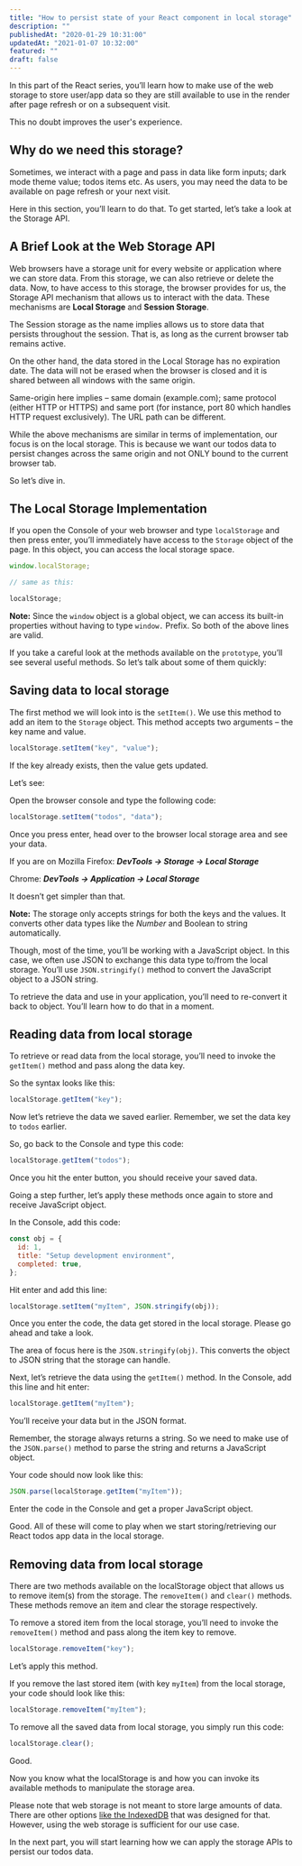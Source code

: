 ```yaml
---
title: "How to persist state of your React component in local storage"
description: ""
publishedAt: "2020-01-29 10:31:00"
updatedAt: "2021-01-07 10:32:00"
featured: ""
draft: false
---
```


In this part of the React series, you’ll learn how to make use of the web storage to store user/app data so they are still available to use in the render after page refresh or on a subsequent visit.

This no doubt improves the user's experience.

## Why do we need this storage?

Sometimes, we interact with a page and pass in data like form inputs; dark mode theme value; todos items etc. As users, you may need the data to be available on page refresh or your next visit.

Here in this section, you’ll learn to do that. To get started, let’s take a look at the Storage API.

## A Brief Look at the Web Storage API

Web browsers have a storage unit for every website or application where we can store data. From this storage, we can also retrieve or delete the data.
Now, to have access to this storage, the browser provides for us, the Storage API mechanism that allows us to interact with the data. These mechanisms are **Local Storage** and **Session Storage**.

The Session storage as the name implies allows us to store data that persists throughout the session. That is, as long as the current browser tab remains active.

On the other hand, the data stored in the Local Storage has no expiration date. The data will not be erased when the browser is closed and it is shared between all windows with the same origin.

Same-origin here implies – same domain (example.com); same protocol (either HTTP or HTTPS) and same port (for instance, port 80 which handles HTTP request exclusively). The URL path can be different.

While the above mechanisms are similar in terms of implementation, our focus is on the local storage. This is because we want our todos data to persist changes across the same origin and not ONLY bound to the current browser tab.

So let’s dive in.

## The Local Storage Implementation

If you open the Console of your web browser and type `localStorage` and then press enter, you’ll immediately have access to the `Storage` object of the page. In this object, you can access the local storage space.

```js
window.localStorage;

// same as this:

localStorage;
```

**Note:** Since the `window` object is a global object, we can access its built-in properties without having to type `window.` Prefix. So both of the above lines are valid.

If you take a careful look at the methods available on the `prototype`, you’ll see several useful methods. So let’s talk about some of them quickly:

## Saving data to local storage

The first method we will look into is the `setItem()`. We use this method to add an item to the `Storage` object. This method accepts two arguments – the key name and value.

```js
localStorage.setItem("key", "value");
```

If the key already exists, then the value gets updated.

Let’s see:

Open the browser console and type the following code:

```js
localStorage.setItem("todos", "data");
```

Once you press enter, head over to the browser local storage area and see your data.

If you are on Mozilla Firefox: **_DevTools -> Storage -> Local Storage_**

Chrome: **_DevTools -> Application -> Local Storage_**

It doesn’t get simpler than that.

**Note:** The storage only accepts strings for both the keys and the values. It converts other data types like the _Number_ and Boolean to string automatically.

Though, most of the time, you’ll be working with a JavaScript object. In this case, we often use JSON to exchange this data type to/from the local storage. You’ll use `JSON.stringify()` method to convert the JavaScript object to a JSON string.

To retrieve the data and use in your application, you’ll need to re-convert it back to object. You’ll learn how to do that in a moment.

## Reading data from local storage

To retrieve or read data from the local storage, you’ll need to invoke the `getItem()` method and pass along the data key.

So the syntax looks like this:

```js
localStorage.getItem("key");
```

Now let’s retrieve the data we saved earlier. Remember, we set the data key to `todos` earlier.

So, go back to the Console and type this code:

```js
localStorage.getItem("todos");
```

Once you hit the enter button, you should receive your saved data.

Going a step further, let’s apply these methods once again to store and receive JavaScript object.

In the Console, add this code:

```js
const obj = {
  id: 1,
  title: "Setup development environment",
  completed: true,
};
```

Hit enter and add this line:

```js
localStorage.setItem("myItem", JSON.stringify(obj));
```

Once you enter the code, the data get stored in the local storage. Please go ahead and take a look.

The area of focus here is the `JSON.stringify(obj)`. This converts the object to JSON string that the storage can handle.

Next, let’s retrieve the data using the `getItem()` method. In the Console, add this line and hit enter:

```js
localStorage.getItem("myItem");
```

You’ll receive your data but in the JSON format.

Remember, the storage always returns a string. So we need to make use of the `JSON.parse()` method to parse the string and returns a JavaScript object.

Your code should now look like this:

```js
JSON.parse(localStorage.getItem("myItem"));
```

Enter the code in the Console and get a proper JavaScript object.

Good. All of these will come to play when we start storing/retrieving our React todos app data in the local storage.

## Removing data from local storage

There are two methods available on the localStorage object that allows us to remove item(s) from the storage. The `removeItem()` and `clear()` methods. These methods remove an item and clear the storage respectively.

To remove a stored item from the local storage, you’ll need to invoke the `removeItem()` method and pass along the item key to remove.

```js
localStorage.removeItem("key");
```

Let’s apply this method.

If you remove the last stored item (with key `myItem`) from the local storage, your code should look like this:

```js
localStorage.removeItem("myItem");
```

To remove all the saved data from local storage, you simply run this code:

```js
localStorage.clear();
```

Good.

Now you know what the localStorage is and how you can invoke its available methods to manipulate the storage area.

Please note that web storage is not meant to store large amounts of data. There are other options [like the IndexedDB](https://www.w3.org/TR/IndexedDB/ "IndexedDB") that was designed for that. However, using the web storage is sufficient for our use case.

In the next part, you will start learning how we can apply the storage APIs to persist our todos data.
